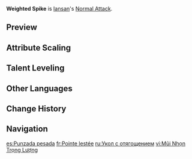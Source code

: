 {{Talent Infobox
|image         = Talent Weighted Spike.png
|character     = Iansan
|type          = Normal Attack
|info          = '''Normal Attack'''<br>Performs up to 3 consecutive spear strikes.<br><br>'''Charged Attack'''<br>Consumes a certain amount of Stamina to lunge forward, dealing damage to opponents along the way.<br><br>'''Plunging Attack'''<br>Plunges from mid-air to strike the ground below, damaging opponents along the path and dealing AoE DMG upon impact.<br><br>'''Nightsoul State: Swift Stormflight'''<br>While in the [[Nightsoul's Blessing]] state: Iansan's Charged Attack will be transformed into the formidable Swift Stormflight, consuming a certain amount of Stamina to stomp fiercely down, dealing Nightsoul-aligned {{Color|AoE Electro DMG}}.
|CD            = 
|energyCost    = 
|scale_att1    = ATK
|scale_att2    = 
|utility1      = 
|utility2      = 
|arkhe         = 
}}
'''Weighted Spike''' is [[Iansan]]'s [[Normal Attack]].
<!--
==Gameplay Notes==
--><!--
==Advanced Properties==
-->
==Preview==
{{Preview
|file1    = Weighted Spike Normal Preview
|caption1 = Normal Attack

|file2    = Weighted Spike Charged Preview
|caption2 = Charged Attack
<!--
|file3    = Weighted Spike Plunge Preview
|caption3 = Plunging Attack

|file4    = Weighted Spike Swift Stormflight Preview
|caption4 = Swift Stormflight
-->
}}

==Attribute Scaling==
{{Talent Scaling
|levels=11
|order=hit1,hit2,hit3,charged_title,charged,swiftstormflightdmg,chargedattack&swiftstormflightstaminacost,plunge_title,plunge,plungelow,plungehigh
|titles=1-Hit DMG (%),2-Hit DMG (%),3-Hit DMG (%),Charged Attack,Charged Attack DMG (%),Swift Stormflight DMG (%),Charged Attack & Swift Stormflight Stamina Cost,Plunging Attack,Plunge DMG (%),Low Plunge DMG (%),High Plunge DMG (%)
|hit1_1=46.98
|hit1_2=50.8
|hit1_3=54.62
|hit1_4=60.09
|hit1_5=63.91
|hit1_6=68.28
|hit1_7=74.29
|hit1_8=80.3
|hit1_9=86.3
|hit1_10=92.86
|hit1_11=99.41
|hit2_1=42.76
|hit2_2=46.25
|hit2_3=49.73
|hit2_4=54.7
|hit2_5=58.18
|hit2_6=62.16
|hit2_7=67.63
|hit2_8=73.1
|hit2_9=78.57
|hit2_10=84.53
|hit2_11=90.5
|hit3_1=64.39
|hit3_2=69.63
|hit3_3=74.87
|hit3_4=82.36
|hit3_5=87.6
|hit3_6=93.59
|hit3_7=101.82
|hit3_8=110.06
|hit3_9=118.29
|hit3_10=127.28
|hit3_11=136.26
|charged_1=100.28
|charged_2=108.44
|charged_3=116.6
|charged_4=128.26
|charged_5=136.42
|charged_6=145.75
|charged_7=158.58
|charged_8=171.4
|charged_9=184.23
|charged_10=198.22
|charged_11=212.21
|swiftstormflightdmg_1=84.19
|swiftstormflightdmg_2=91.05
|swiftstormflightdmg_3=97.9
|swiftstormflightdmg_4=107.69
|swiftstormflightdmg_5=114.54
|swiftstormflightdmg_6=122.37
|swiftstormflightdmg_7=133.14
|swiftstormflightdmg_8=143.91
|swiftstormflightdmg_9=154.68
|swiftstormflightdmg_10=166.43
|swiftstormflightdmg_11=178.18
|chargedattack&swiftstormflightstaminacost=25
|plunge_1=63.93
|plunge_2=69.14
|plunge_3=74.34
|plunge_4=81.77
|plunge_5=86.98
|plunge_6=92.92
|plunge_7=101.1
|plunge_8=109.28
|plunge_9=117.46
|plunge_10=126.38
|plunge_11=135.3
|plungelow_1=127.84
|plungelow_2=138.24
|plungelow_3=148.65
|plungelow_4=163.51
|plungelow_5=173.92
|plungelow_6=185.81
|plungelow_7=202.16
|plungelow_8=218.51
|plungelow_9=234.86
|plungelow_10=252.7
|plungelow_11=270.54
|plungehigh_1=159.68
|plungehigh_2=172.67
|plungehigh_3=185.67
|plungehigh_4=204.24
|plungehigh_5=217.23
|plungehigh_6=232.09
|plungehigh_7=252.51
|plungehigh_8=272.93
|plungehigh_9=293.36
|plungehigh_10=315.64
|plungehigh_11=337.92
}}

==Talent Leveling==
{{Talent Upgrade|Iansan}}

==Other Languages==
{{Other Languages
|en       = Weighted Spike
|zhs      = 负重锥击
|zhs_rm   = Fùzhòng Zhuījī
|zht      = 負重錐擊
|zht_rm   = Fùzhòng Zhuījī
|zh_tl    = Weighted Spike Strike
|ja       = 通常攻撃・ウェイトスピア
|ja_rm    = 
|ja_tl    = 
|ko       = 일반 공격·바벨 강타
|ko_rm    = 
|ko_tl    = 
|es       = Punzada pesada
|es_tl    = Weighted Stab
|fr       = Pointe lestée
|fr_tl    = Weighted Spike
|ru       = Укол с отягощением
|ru_tl    = 
|th       = Weighted Spike
|th_rm    = 
|th_tl    = 
|vi       = Mũi Nhọn Trọng Lượng
|vi_tl    = 
|de       = Beschwerter Stab
|de_tl    = Weighted Staff
|id       = Weighted Spike
|pt       = Espinho Pesado
|pt_tl    = 
|tr       = Ağır Çivi
|tr_tl    = 
|it       = Spuntone pesante
|it_tl    = 
}}

==Change History==
{{Change History|5.5}}

==Navigation==
{{Talent Navbox|Iansan}}

[[es:Punzada pesada]]
[[fr:Pointe lestée]]
[[ru:Укол с отягощением]]
[[vi:Mũi Nhọn Trọng Lượng]]